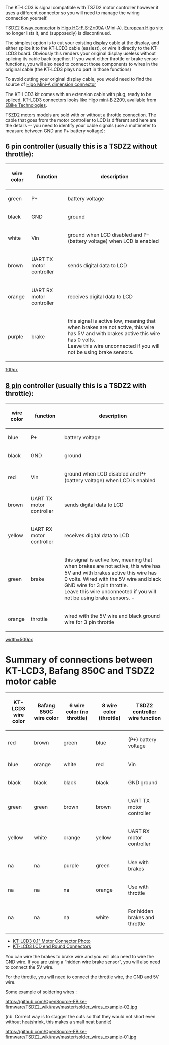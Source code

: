 The KT-LCD3 is signal compatible with TSZD2 motor controller however it uses a different connector so you will need to manage the wiring connection yourself.

TSDZ2  [https://github.com/OpenSource-EBike-firmware/TSDZ2_wiki/blob/master/tsdz2-plug-dimensions.jpg 6 way connector] is [http://www.higocon.com/en/product/?24_38.html Higo HG-F.S-Z*09A] (Mini-A). [https://www.higoconnector.com European Higo ] site no longer lists it, and (supposedly) is discontinued.

The simplest option is to cut your existing display cable at the display, and either splice it to the KT-LCD3 cable (easiest), or wire it directly to the KT-LCD3 board.  Obviously this renders your original display useless without splicing its cable back together.  If you want either throttle or brake sensor functions, you will also need to connect those components to wires in the original cable (the KT-LCD3 plays no part in those functions)

To avoid cutting your original display cable, you would need to find the source of [https://github.com/OpenSource-EBike-firmware/TSDZ2_wiki/blob/master/tsdz2-plug-dimensions.jpg Higo Mini-A dimension connector]

The KT-LCD3 kit comes with an extension cable with plug, ready to be spliced.  KT-LCD3 connectors looks like Higo [https://www.higoconnector.com/products/z209bm-p-00-a0-1000/K999K#title mini-B Z209], available from [https://www.e-bike-technologies.de/index.php/en/connectors/higo/dustcaps-for-higo-mini-b-connectors EBike Technologies].

TSZD2 motors models are sold with or without a throttle connection. The cable that goes from the motor controller to LCD is different and here are the details -- you need to identify your cable signals (use a multimeter to measure between GND and P+ battery voltage):

== 6 pin controller (usually this is a TSDZ2 without throttle): ==
{|
! wire color !! function !! description
|-
| green || P+ || battery voltage
|-
| black || GND || ground
|-
| white || Vin || ground when LCD disabled and P+ (battery voltage) when LCD is  enabled
|-
| brown || UART TX motor controller || sends digital data to LCD
|-
| orange || UART RX motor controller || receives digital data to LCD
|-
| purple || brake || this signal is active low, meaning that when brakes are not active, this wire has 5V and with brakes active this wire has 0 volts.<br>Leave this wire unconnected if you will not be using brake sensors.
|}

[[https://github.com/hurzhurz/tsdz2/raw/master/images/tsdz2-plug.jpg|100px]]

== [https://endless-sphere.com/forums/viewtopic.php?f=28&t=79788&hilit=flash+lcd3&start=3525#p1415134 8 pin] controller (usually this is a TSDZ2 with throttle): ==
{|
! wire color !! function !! description
|-
| blue || P+ || battery voltage
|-
| black || GND || ground
|-
| red || Vin || ground when LCD disabled and P+ (battery voltage) when LCD is enabled
|-
| brown || UART TX motor controller || sends digital data to LCD
|-
| yellow || UART RX motor controller || receives digital data to LCD
|-
| green || brake || this signal is active low, meaning that when brakes are not active, this wire has 5V and with brakes active this wire has 0 volts. Wired with the 5V wire and black GND wire for 3 pin throttle.<br>Leave this wire unconnected if you will not be using brake sensors.
-
| white || 5V ||
|-
| orange || throttle || wired with the 5V wire and black ground wire for 3 pin throttle
|}

[[https://github.com/OpenSource-EBike-firmware/TSDZ2_wiki/blob/master/TSDZ2_8Pin_Connector_Higo_B8_Cable_Map_2.jpg | width=500px]]

= Summary of connections between KT-LCD3, Bafang 850C and TSDZ2 motor cable =
{|
! KT-LCD3 wire color !! Bafang 850C wire color !! 6 wire color (no throttle) !!  8 wire color (throttle)  !! TSDZ2 controller wire function
|-
| red || brown || green || blue || (P+) battery voltage
|-
| blue || orange || white || red || Vin
|-
| black || black || black || black || GND ground
|-
| green || green || brown || brown || UART TX motor controller
|-
| yellow || white || orange || yellow || UART RX motor controller
|-
| na || na || purple || green || Use with brakes
|- 
| na || na || na || orange || Use with throttle
|- 
| na || na || na || white || For hidden brakes and throttle
|}

* [https://www.endless-sphere.com/forums/download/file.php?id=239409&mode=view KT-LCD3 0.1" Motor Connector Photo]
* [https://sondorsforum.com/applications/core/interface/imageproxy/imageproxy.php?img=https%3A%2F%2Fi.imgur.com%2FGqfwM0S.jpg&key=1203f163b099843d28eb7d621793818bafcc3cbc1c177a2dd9ee66a2afc4ae07 KT-LCD3 LCD end Round Connectors]
You can wire the brakes to brake wire and you will also need to wire the GND wire. If you are using a “hidden wire brake sensor”, you will also need to connect the 5V wire.

For the throttle, you will need to connect the throttle wire, the GND and 5V wire.

Some example of soldering wires :

[[https://github.com/OpenSource-EBike-firmware/TSDZ2_wiki/raw/master/solder_wires_example-02.jpg]]

(nb. Correct way is to stagger the cuts so that they would not short even without heatshrink, this makes a small neat bundle)

[[https://github.com/OpenSource-EBike-firmware/TSDZ2_wiki/raw/master/solder_wires_example-01.jpg]]